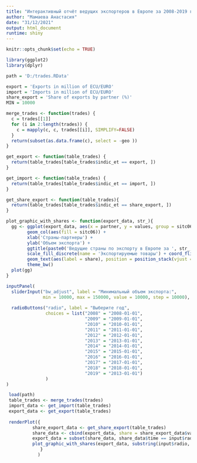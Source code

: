 ---
title: "Интерактивный отчёт ведущих экспортеров в Европе за 2008-2019 года"
author: "Мамаева Анастасия"
date: "31/12/2021"
output: html_document
runtime: shiny
---

```{r setup, include=FALSE}
knitr::opts_chunk$set(echo = TRUE)
```

```{r message=FALSE, warning=FALSE, include=FALSE}
library(ggplot2)
library(dplyr)
```

```{r warning=FALSE, include=FALSE}
path = 'D:/trades.RData'
```

```{r warning=FALSE, include=FALSE}
export = 'Exports in million of ECU/EURO'
import = 'Imports in million of ECU/EURO'
share_export = 'Share of exports by partner (%)'
MIN = 10000
```

```{r warning=FALSE, include=FALSE}
merge_trades <- function(trades) {
  c = trades[[1]]
  for (i in 2:length(trades)) {
    c = mapply(c, c, trades[[i]], SIMPLIFY=FALSE)
  }
  return(subset(as.data.frame(c), select = -geo ))
}
```

```{r warning=FALSE, include=FALSE}
get_export <- function(table_trades) {
  return(table_trades[table_trades$indic_et == export, ])
}
```

```{r warning=FALSE, include=FALSE}
get_import <- function(table_trades) {
  return(table_trades[table_trades$indic_et == import, ])
}
```

```{r warning=FALSE, include=FALSE}
get_share_export <- function(table_trades){
  return(table_trades[table_trades$indic_et == share_export, ])
}
```

```{r warning=FALSE, include=FALSE}

plot_graphic_with_shares <- function(export_data, str_){
  gg <- ggplot(export_data, aes(x = partner, y = values, group = sitc06)) + 
        geom_col(aes(fill = sitc06)) +
        xlab('Страны-партнеры') +
        ylab('Объем экспорта') +
        ggtitle(paste0('Ведущие страны по экспорту в Европе за ', str_, ' г.')) +
        scale_fill_discrete(name = 'Экспортируемые товары') + coord_flip() +
        geom_text(aes(label = share), position = position_stack(vjust = 0.5)) +
        theme_bw()
  plot(gg)
}
```

```{r eruptions, echo=FALSE}
inputPanel(
  sliderInput("bw_adjust", label = "Минимальный объем экспорта:",
              min = 10000, max = 150000, value = 10000, step = 10000),
  
  radioButtons("radio", label = "Выберите год",
               choices = list("2008" = "2008-01-01", 
                              "2009" = "2009-01-01",
                              "2010" = "2010-01-01", 
                              "2011" = "2011-01-01",
                              "2012" = "2012-01-01",
                              "2013" = "2013-01-01",
                              "2014" = "2014-01-01",
                              "2015" = "2015-01-01",
                              "2016" = "2016-01-01",
                              "2017" = "2017-01-01",
                              "2018" = "2018-01-01",
                              "2019" = "2013-01-01")
               )
)

 load(path)
 table_trades <- merge_trades(trades)
 import_data <- get_import(table_trades)
 export_data <- get_export(table_trades)
 
 renderPlot({
          share_export_data <- get_share_export(table_trades)
          share_data <- cbind(export_data, share = share_export_data$values)
          export_data = subset(share_data, share_data$time == input$radio & share_data$value >= input$bw_adjust)
          plot_graphic_with_shares(export_data, substring(input$radio, 1, 4))
             }
            )
```
